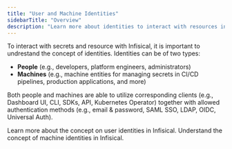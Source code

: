 ```yaml
---
title: "User and Machine Identities"
sidebarTitle: "Overview"
description: "Learn more about identities to interact with resources in Infisical."
---
```


To interact with secrets and resource with Infisical, it is important to undrestand the concept of identities. 
Identities can be of two types: 
- **People** (e.g., developers, platform engineers, administrators)
- **Machines** (e.g., machine entities for managing secrets in CI/CD pipelines, production applications, and more)

Both people and machines are able to utilize corresponding clients (e.g., Dashboard UI, CLI, SDKs, API, Kubernetes Operator) together with allowed authentication methods (e.g., email & password, SAML SSO, LDAP, OIDC, Universal Auth).

<CardGroup cols={2}>
  <Card href="./user-identities" title="People (User Identities)" icon="people" color="#000000">
    Learn more about the concept on user identities in Infisical. 
  </Card>
  <Card
    title="Machine Identities"
    href="./machine-identities"
    icon="computer"
    color="#000000"
  >
    Understand the concept of machine identities in Infisical. 
  </Card>
</CardGroup>
